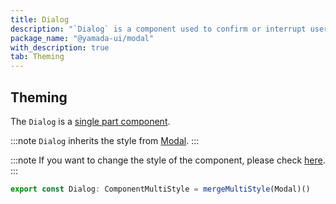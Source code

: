 ```yaml
---
title: Dialog
description: "`Dialog` is a component used to confirm or interrupt user actions."
package_name: "@yamada-ui/modal"
with_description: true
tab: Theming
---
```


## Theming

The `Dialog` is a [single part component](/styled-system/theming/component-styles#single-part-components).

:::note
`Dialog` inherits the style from [Modal](/components/overlay/modal).
:::

:::note
If you want to change the style of the component, please check [here](/styled-system/theming/customize-theme#changing-the-style-of-components).
:::

```ts
export const Dialog: ComponentMultiStyle = mergeMultiStyle(Modal)()
```
